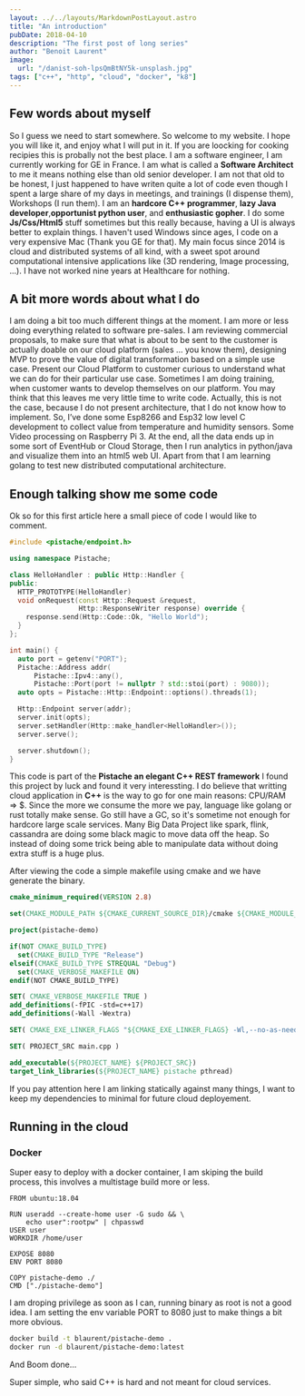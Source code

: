 ```yaml
---
layout: ../../layouts/MarkdownPostLayout.astro
title: "An introduction"
pubDate: 2018-04-10
description: "The first post of long series"
author: "Benoit Laurent"
image:
  url: "/danist-soh-lpsQmBtNY5k-unsplash.jpg"
tags: ["c++", "http", "cloud", "docker", "k8"]
---
```


## Few words about myself

So I guess we need to start somewhere. So welcome to my website. I hope you will
like it, and enjoy what I will put in it. If you are loocking for cooking
recipies this is probally not the best place. I am a software
engineer, I am currently working for GE in France. I am what is called a
**Software Architect** to me it means nothing else than old senior developer. I
am not that old to be honest, I just happened to have writen quite a lot of code
even though I spent a large share of my days in meetings, and trainings (I
dispense them), Workshops (I run them). I am an **hardcore C++ programmer**,
**lazy Java developer**,**opportunist python user**, and **enthusiastic
gopher**. I do some **Js/Css/Html5** stuff sometimes but this really because,
having a UI is always better to explain things. I haven't used Windows since
ages, I code on a very expensive Mac (Thank you GE for that). My main focus
since 2014 is cloud and distributed systems of all kind, with a sweet spot
around computational intensive applications like (3D rendering, Image
processing, ...). I have not worked nine years at Healthcare for nothing.

## A bit more words about what I do

I am doing a bit too much different things at the moment. I am more or less
doing everything related to software pre-sales. I am reviewing commercial
proposals, to make sure that what is about to be sent to the customer is
actually doable on our cloud platform (sales … you know them), designing MVP to
prove the value of digital transformation based on a simple use case. Present
our Cloud Platform to customer curious to understand what we can do for their
particular use case. Sometimes I am doing training, when customer wants to
develop themselves on our platform. You may think that this leaves me very
little time to write code. Actually, this is not the case, because I do not
present architecture, that I do not know how to implement. So, I’ve done some
Esp8266 and Esp32 low level C development to collect value from temperature and
humidity sensors. Some Video processing on Raspberry Pi 3. At the end, all the
data ends up in some sort of EventHub or Cloud Storage, then I run analytics in
python/java and visualize them into an html5 web UI. Apart from that I am
learning golang to test new distributed computational architecture.

## Enough talking show me some code

Ok so for this first article here a small piece of code I would like to comment.

```cpp
#include <pistache/endpoint.h>

using namespace Pistache;

class HelloHandler : public Http::Handler {
public:
  HTTP_PROTOTYPE(HelloHandler)
  void onRequest(const Http::Request &request,
                 Http::ResponseWriter response) override {
    response.send(Http::Code::Ok, "Hello World");
  }
};

int main() {
  auto port = getenv("PORT");
  Pistache::Address addr(
      Pistache::Ipv4::any(),
      Pistache::Port(port != nullptr ? std::stoi(port) : 9080));
  auto opts = Pistache::Http::Endpoint::options().threads(1);

  Http::Endpoint server(addr);
  server.init(opts);
  server.setHandler(Http::make_handler<HelloHandler>());
  server.serve();

  server.shutdown();
}
```

This code is part of the **Pistache an elegant C++ REST framework** I found this
project by luck and found it very interessting. I do believe that writting cloud
application in **C++** is the way to go for one main reasons: CPU/RAM => $.
Since the more we consume the more we pay, language like golang or rust totally
make sense. Go still have a GC, so it's sometime not enough for hardcore large
scale services. Many Big Data Project like spark, flink, cassandra are doing
some black magic to move data off the heap. So instead of doing some trick being
able to manipulate data without doing extra stuff is a huge plus.

After viewing the code a simple makefile using cmake and we have generate the
binary.

```cmake
cmake_minimum_required(VERSION 2.8)

set(CMAKE_MODULE_PATH ${CMAKE_CURRENT_SOURCE_DIR}/cmake ${CMAKE_MODULE_PATH})

project(pistache-demo)

if(NOT CMAKE_BUILD_TYPE)
  set(CMAKE_BUILD_TYPE "Release")
elseif(CMAKE_BUILD_TYPE STREQUAL "Debug")
  set(CMAKE_VERBOSE_MAKEFILE ON)
endif(NOT CMAKE_BUILD_TYPE)

SET( CMAKE_VERBOSE_MAKEFILE TRUE )
add_definitions(-fPIC -std=c++17)
add_definitions(-Wall -Wextra)

SET( CMAKE_EXE_LINKER_FLAGS "${CMAKE_EXE_LINKER_FLAGS} -Wl,--no-as-needed -static-libstdc++ -static-libgcc" )

SET( PROJECT_SRC main.cpp )

add_executable(${PROJECT_NAME} ${PROJECT_SRC})
target_link_libraries(${PROJECT_NAME} pistache pthread)

```

If you pay attention here I am linking statically against many things, I want to
keep my dependencies to minimal for future cloud deployement.

## Running in the cloud

### Docker

Super easy to deploy with a docker container, I am skiping the build process,
this involves a multistage build more or less.

```docker
FROM ubuntu:18.04

RUN useradd --create-home user -G sudo && \
    echo user":rootpw" | chpasswd
USER user
WORKDIR /home/user

EXPOSE 8080
ENV PORT 8080

COPY pistache-demo ./
CMD ["./pistache-demo"]
```

I am droping privilege as soon as I can, running binary as root is not a good
idea. I am setting the env variable PORT to 8080 just to make things a bit more
obvious.

```bash
docker build -t blaurent/pistache-demo .
docker run -d blaurent/pistache-demo:latest
```

And Boom done...

Super simple, who said C++ is hard and not meant for cloud services.

```

```
